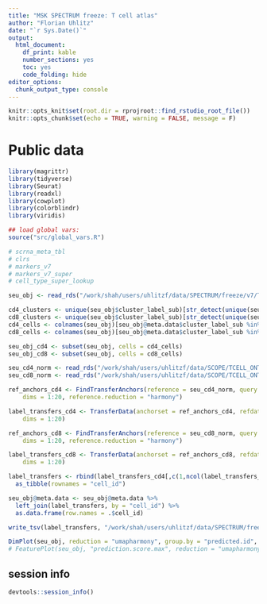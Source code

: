 ```yaml
---
title: "MSK SPECTRUM freeze: T cell atlas"
author: "Florian Uhlitz"
date: "`r Sys.Date()`"
output: 
  html_document: 
    df_print: kable
    number_sections: yes
    toc: yes
    code_folding: hide
editor_options: 
  chunk_output_type: console
---
```


```r

knitr::opts_knit$set(root.dir = rprojroot::find_rstudio_root_file())
knitr::opts_chunk$set(echo = TRUE, warning = FALSE, message = F)

```

# Public data

```r

library(magrittr)
library(tidyverse)
library(Seurat)
library(readxl)
library(cowplot)
library(colorblindr)
library(viridis)

```

```r

## load global vars: 
source("src/global_vars.R")

# scrna_meta_tbl
# clrs
# markers_v7
# markers_v7_super
# cell_type_super_lookup

seu_obj <- read_rds("/work/shah/users/uhlitzf/data/SPECTRUM/freeze/v7/T.super_processed_filtered_annotated.rds")

cd4_clusters <- unique(seu_obj$cluster_label_sub)[str_detect(unique(seu_obj$cluster_label_sub), "^CD4")]
cd8_clusters <- unique(seu_obj$cluster_label_sub)[str_detect(unique(seu_obj$cluster_label_sub), "^CD8")]
cd4_cells <- colnames(seu_obj)[seu_obj@meta.data$cluster_label_sub %in% cd4_clusters]
cd8_cells <- colnames(seu_obj)[seu_obj@meta.data$cluster_label_sub %in% cd8_clusters]

seu_obj_cd4 <- subset(seu_obj, cells = cd4_cells)
seu_obj_cd8 <- subset(seu_obj, cells = cd8_cells)

seu_cd4_norm <- read_rds("/work/shah/users/uhlitzf/data/SCOPE/TCELL_ONTOLOGY/zheng_seurat_cd4_norm.rds")
seu_cd8_norm <- read_rds("/work/shah/users/uhlitzf/data/SCOPE/TCELL_ONTOLOGY/zheng_seurat_cd8_norm.rds")

```


```r

ref_anchors_cd4 <- FindTransferAnchors(reference = seu_cd4_norm, query = seu_obj_cd4,
    dims = 1:20, reference.reduction = "harmony")

label_transfers_cd4 <- TransferData(anchorset = ref_anchors_cd4, refdata = seu_cd4_norm$meta_cluster,
    dims = 1:20)

ref_anchors_cd8 <- FindTransferAnchors(reference = seu_cd8_norm, query = seu_obj_cd8,
    dims = 1:20, reference.reduction = "harmony")

label_transfers_cd8 <- TransferData(anchorset = ref_anchors_cd8, refdata = seu_cd8_norm$meta_cluster,
    dims = 1:20)

label_transfers <- rbind(label_transfers_cd4[,c(1,ncol(label_transfers_cd4))], label_transfers_cd8[,c(1,ncol(label_transfers_cd8))]) %>% 
  as_tibble(rownames = "cell_id")

seu_obj@meta.data <- seu_obj@meta.data %>% 
  left_join(label_transfers, by = "cell_id") %>% 
  as.data.frame(row.names = .$cell_id)

write_tsv(label_transfers, "/work/shah/users/uhlitzf/data/SPECTRUM/freeze/v7/zheng_tcell_label_transfer.tsv")

```

```r

DimPlot(seu_obj, reduction = "umapharmony", group.by = "predicted.id", label = T) + NoAxes() + coord_fixed()
# FeaturePlot(seu_obj, "prediction.score.max", reduction = "umapharmony") + NoAxes() + NoLegend()

```

## session info

```r

devtools::session_info()

```


